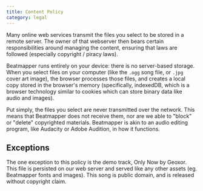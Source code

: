```yaml
---
title: Content Policy
category: legal
---
```


Many online web services transmit the files you select to be stored in a remote server. The owner of that webserver then bears certain responsibilities around managing the content, ensuring that laws are followed (especially copyright / piracy laws).

Beatmapper runs entirely on your device: there is no server-based storage. When you select files on your computer (like the `.ogg` song file, or `.jpg` cover art image), the browser processes those files, and creates a local copy stored in the browser's memory (specifically, indexedDB, which is a browser technology similar to cookies which can store binary data like audio and images).

Put simply, the files you select are never transmitted over the network. This means that Beatmapper does not receive them, nor are we able to "block" or "delete" copyrighted materials. Beatmapper is akin to an audio editing program, like Audacity or Adobe Audition, in how it functions.

## Exceptions

The one exception to this policy is the demo track, Only Now by Geoxor. This file is persisted on our web server and served like any other assets (eg. Beatmapper fonts and images). This song is public domain, and is released without copyright claim.
